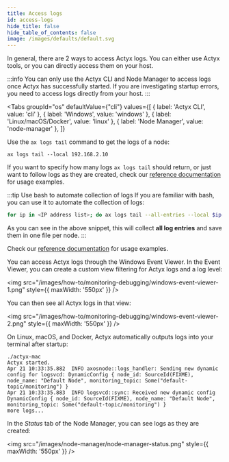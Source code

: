 ```yaml
---
title: Access logs
id: access-logs
hide_title: false
hide_table_of_contents: false
image: /images/defaults/default.svg
---
```


In general, there are 2 ways to access Actyx logs. You can either use Actyx tools, or you can directly access them on your host.

:::info
You can only use the Actyx CLI and Node Manager to access logs once Actyx has successfully started. If you are investigating startup errors, you need to access logs directly from your host.
:::


<Tabs
  groupId="os"
  defaultValue={"cli"}
  values={[
    { label: 'Actyx CLI', value: 'cli' },
    { label: 'Windows', value: 'windows' },
    { label: 'Linux/macOS/Docker', value: 'linux' },
    { label: 'Node Manager', value: 'node-manager' },
  ]}
>


<TabItem value="cli">


Use the `ax logs tail` command to get the logs of a node:

```text
ax logs tail --local 192.168.2.10
```

If you want to specify how many logs `ax logs tail` should return, or just want to follow logs as they are created, check our [reference documentation](../../reference/cli/logs/tail) for usage examples.

:::tip Use bash to automate collection of logs
If you are familiar with bash, you can use it to automate the collection of logs:

```bash
for ip in <IP address list>; do ax logs tail --all-entries --local $ip > $ip.log; done`
```

As you can see in the above snippet, this will collect **all log entries** and save them in one file per node.
:::

Check our [reference documentation](../../reference/cli/logs/tail) for usage examples.

</TabItem>
<TabItem value="windows">


You can access Actyx logs through the Windows Event Viewer. In the Event Viewer, you can create a custom view filtering for Actyx logs and a log level:

<img
  src="/images/how-to/monitoring-debugging/windows-event-viewer-1.png"
  style={{ maxWidth: '550px' }}
/>

You can then see all Actyx logs in that view:

<img
  src="/images/how-to/monitoring-debugging/windows-event-viewer-2.png"
  style={{ maxWidth: '550px' }}
/>

</TabItem>
<TabItem value="linux">


On Linux, macOS, and Docker, Actyx automatically outputs logs into your terminal after startup:

```text
./actyx-mac
Actyx started.
Apr 21 10:33:35.882  INFO axosnode::logs_handler: Sending new dynamic config for logsvcd: DynamicConfig { node_id: SourceId(FIXME), node_name: "Default Node", monitoring_topic: Some("default-topic/monitoring") }
Apr 21 10:33:35.883  INFO logsvcd::sync: Received new dynamic config DynamicConfig { node_id: SourceId(FIXME), node_name: "Default Node", monitoring_topic: Some("default-topic/monitoring") }
more logs...
```

</TabItem>
<TabItem value="node-manager">


In the _Status_ tab of the Node Manager, you can see logs as they are created:

<img src="/images/node-manager/node-manager-status.png" style={{ maxWidth: '550px' }} />

</TabItem>
</Tabs>
